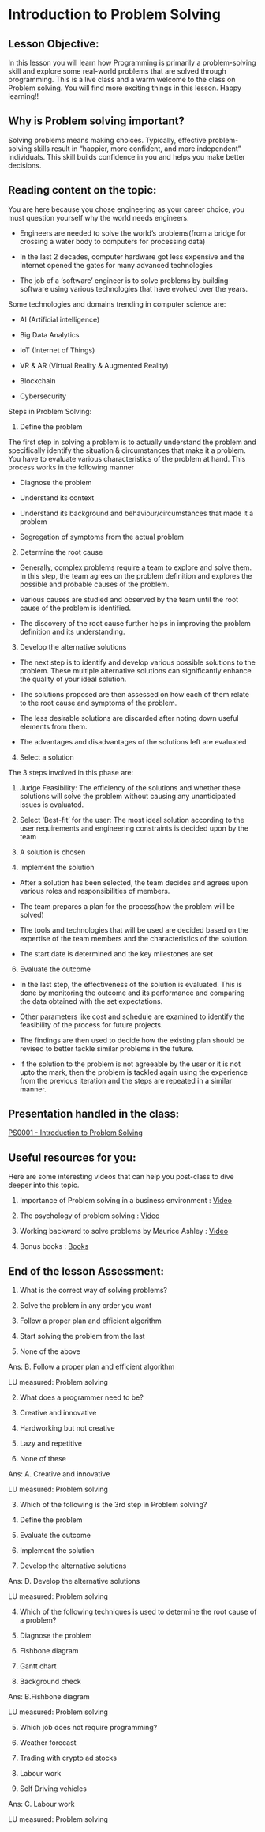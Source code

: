 
# Introduction to Problem Solving

## Lesson Objective:

In this lesson you will learn how Programming is primarily a problem-solving skill and explore some real-world problems that are solved through programming. This is a live class and a warm welcome to the class on Problem solving. You will find more exciting things in this lesson. Happy learning!!

  

## Why is Problem solving important?

Solving problems means making choices. Typically, effective problem-solving skills result in “happier, more confident, and more independent” individuals. This skill builds confidence in you and helps you make better decisions.

## Reading content on the topic:

You are here because you chose engineering as your career choice, you must question yourself why the world needs engineers.

-   Engineers are needed to solve the world’s problems(from a bridge for crossing a water body to computers for processing data)
    
-   In the last 2 decades, computer hardware got less expensive and the Internet opened the gates for many advanced technologies
    
-   The job of a ‘software’ engineer is to solve problems by building software using various technologies that have evolved over the years.
    

  

Some technologies and domains trending in computer science are:

-   AI (Artificial intelligence)
    
-   Big Data Analytics
    
-   IoT (Internet of Things)
    
-   VR & AR (Virtual Reality & Augmented Reality)
    
-   Blockchain
    
-   Cybersecurity
    

  
  

Steps in Problem Solving:

1.  Define the problem
    

The first step in solving a problem is to actually understand the problem and specifically identify the situation & circumstances that make it a problem. You have to evaluate various characteristics of the problem at hand. This process works in the following manner

-   Diagnose the problem
    
-   Understand its context
    
-   Understand its background and behaviour/circumstances that made it a problem
    
-   Segregation of symptoms from the actual problem
    

  

2.  Determine the root cause
    

-   Generally, complex problems require a team to explore and solve them. In this step, the team agrees on the problem definition and explores the possible and probable causes of the problem.
    
-   Various causes are studied and observed by the team until the root cause of the problem is identified.
    
-   The discovery of the root cause further helps in improving the problem definition and its understanding.
    

  

3.  Develop the alternative solutions
    

-   The next step is to identify and develop various possible solutions to the problem. These multiple alternative solutions can significantly enhance the quality of your ideal solution.
    
-   The solutions proposed are then assessed on how each of them relate to the root cause and symptoms of the problem.
    
-   The less desirable solutions are discarded after noting down useful elements from them.
    
-   The advantages and disadvantages of the solutions left are evaluated
    

  

4.  Select a solution
    

The 3 steps involved in this phase are:

1.  Judge Feasibility: The efficiency of the solutions and whether these solutions will solve the problem without causing any unanticipated issues is evaluated.
    
2.  Select ‘Best-fit’ for the user: The most ideal solution according to the user requirements and engineering constraints is decided upon by the team
    
3.  A solution is chosen
    

  

5.  Implement the solution
    

-   After a solution has been selected, the team decides and agrees upon various roles and responsibilities of members.
    
-   The team prepares a plan for the process(how the problem will be solved)
    
-   The tools and technologies that will be used are decided based on the expertise of the team members and the characteristics of the solution.
    
-   The start date is determined and the key milestones are set
    

  

6.  Evaluate the outcome
    

-   In the last step, the effectiveness of the solution is evaluated. This is done by monitoring the outcome and its performance and comparing the data obtained with the set expectations.
    
-   Other parameters like cost and schedule are examined to identify the feasibility of the process for future projects.
    
-   The findings are then used to decide how the existing plan should be revised to better tackle similar problems in the future.
    
-   If the solution to the problem is not agreeable by the user or it is not upto the mark, then the problem is tackled again using the experience from the previous iteration and the steps are repeated in a similar manner.
    

  
  

## Presentation handled in the class:

[PS0001 - Introduction to Problem Solving](https://docs.google.com/presentation/d/1VGQBWDHLU-RSfdbI9eOiOlFpZXFhLBNdzUlGpuITEPk/edit#slide=id.g1361768020b_0_70)

  

## Useful resources for you:

Here are some interesting videos that can help you post-class to dive deeper into this topic.

1.  Importance of Problem solving in a business environment : [Video](https://www.youtube.com/watch?v=-6IMRBDvOwo)
    
2.  The psychology of problem solving : [Video](https://www.youtube.com/watch?v=vg936IW9i7Q)
    
3.  Working backward to solve problems by Maurice Ashley : [Video](https://www.youtube.com/watch?v=v34NqCbAA1c)
    
4.  Bonus books : [Books](https://www.theexceptionalskills.com/problem-solving-books/)
    

## End of the lesson Assessment:

1.  What is the correct way of solving problems?
    

1.  Solve the problem in any order you want
    
2.  Follow a proper plan and efficient algorithm
    
3.  Start solving the problem from the last
    
4.  None of the above
    

Ans: B. Follow a proper plan and efficient algorithm

LU measured: Problem solving

  

2. What does a programmer need to be?

  

1.  Creative and innovative
    
2.  Hardworking but not creative
    
3.  Lazy and repetitive
    
4.  None of these
    

Ans: A. Creative and innovative

LU measured: Problem solving

  

3. Which of the following is the 3rd step in Problem solving?

1.  Define the problem
    
2.  Evaluate the outcome
    
3.  Implement the solution
    
4.  Develop the alternative solutions
    

Ans: D. Develop the alternative solutions

LU measured: Problem solving

  

4. Which of the following techniques is used to determine the root cause of a problem?

1.  Diagnose the problem
    
2.  Fishbone diagram
    
3.  Gantt chart
    
4.  Background check
    

Ans: B.Fishbone diagram

LU measured: Problem solving

  

5. Which job does not require programming?

  

1.  Weather forecast
    
2.  Trading with crypto ad stocks
    
3.  Labour work
    
4.  Self Driving vehicles
    

  

Ans: C. Labour work

LU measured: Problem solving